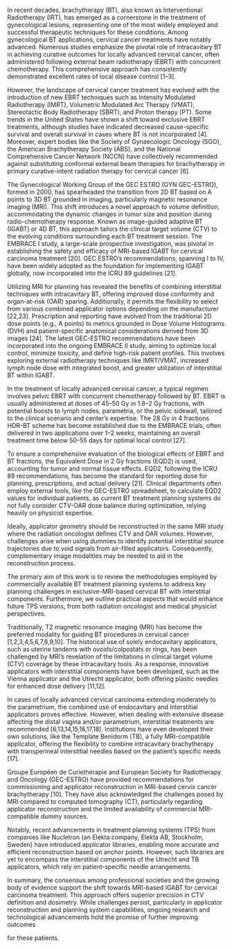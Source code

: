 In recent decades, brachytherapy (BT), also known as Interventional Radiotherapy (IRT), has emerged as a cornerstone in the treatment of gynecological lesions, representing one of the most widely employed and successful therapeutic techniques for these conditions. Among gynecological BT applications, cervical cancer treatments have notably advanced. Numerous studies emphasize the pivotal role of intracavitary BT in achieving curative outcomes for locally advanced cervical cancer, often administered following external beam radiotherapy (EBRT) with concurrent chemotherapy. This comprehensive approach has consistently demonstrated excellent rates of local disease control [1–3].

However, the landscape of cervical cancer treatment has evolved with the introduction of new EBRT techniques such as Intensity Modulated Radiotherapy (IMRT), Volumetric Modulated Arc Therapy (VMAT), Stereotactic Body Radiotherapy (SBRT), and Proton therapy (PT). Some trends in the United States have shown a shift toward exclusive EBRT treatments, although studies have indicated decreased cause-specific survival and overall survival in cases where BT is not incorporated [4]. Moreover, expert bodies like the Society of Gynaecologic Oncology (SGO), the American Brachytherapy Society (ABS), and the National Comprehensive Cancer Network (NCCN) have collectively recommended against substituting conformal external beam therapies for brachytherapy in primary curative-intent radiation therapy for cervical cancer [6].

The Gynecological Working Group of the GEC ESTRO (GYN GEC-ESTRO), formed in 2000, has spearheaded the transition from 2D BT based on A points to 3D BT grounded in imaging, particularly magnetic resonance imaging (MRI). This shift introduces a novel approach to volume definition, accommodating the dynamic changes in tumor size and position during radio-chemotherapy response. Known as image-guided adaptive BT (IGABT) or 4D BT, this approach tailors the clinical target volume (CTV) to the evolving conditions surrounding each BT treatment session. The EMBRACE I study, a large-scale prospective investigation, was pivotal in establishing the safety and efficacy of MRI-based IGABT for cervical carcinoma treatment [20]. GEC ESTRO's recommendations, spanning I to IV, have been widely adopted as the foundation for implementing IGABT globally, now incorporated into the ICRU 89 guidelines [21].

Utilizing MRI for planning has revealed the benefits of combining interstitial techniques with intracavitary BT, offering improved dose conformity and organ-at-risk (OAR) sparing. Additionally, it permits the flexibility to select from various combined applicator options depending on the manufacturer [22,23]. Prescription and reporting have evolved from the traditional 2D dose points (e.g., A points) to metrics grounded in Dose Volume Histograms (DVH) and patient-specific anatomical considerations derived from 3D images [24]. The latest GEC-ESTRO recommendations have been incorporated into the ongoing EMBRACE II study, aiming to optimize local control, minimize toxicity, and define high-risk patient profiles. This involves exploring external radiotherapy techniques like IMRT/VMAT, increased lymph node dose with integrated boost, and greater utilization of interstitial BT within IGABT.

In the treatment of locally advanced cervical cancer, a typical regimen involves pelvic EBRT with concurrent chemotherapy followed by BT. EBRT is usually administered at doses of 45–50 Gy in 1.8–2 Gy fractions, with potential boosts to lymph nodes, parametria, or the pelvic sidewall, tailored to the clinical scenario and center's expertise. The 28 Gy in 4 fractions HDR-BT scheme has become established due to the EMBRACE trials, often delivered in two applications over 1–2 weeks, maintaining an overall treatment time below 50–55 days for optimal local control [27].

To ensure a comprehensive evaluation of the biological effects of EBRT and BT fractions, the Equivalent Dose in 2 Gy fractions (EQD2) is used, accounting for tumor and normal tissue effects. EQD2, following the ICRU 89 recommendations, has become the standard for reporting dose for planning, prescriptions, and actual delivery [21]. Clinical departments often employ external tools, like the GEC-ESTRO spreadsheet, to calculate EQD2 values for individual patients, as current BT treatment planning systems do not fully consider CTV-OAR dose balance during optimization, relying heavily on physicist expertise.

Ideally, applicator geometry should be reconstructed in the same MRI study where the radiation oncologist defines CTV and OAR volumes. However, challenges arise when using dummies to identify potential interstitial source trajectories due to void signals from air-filled applicators. Consequently, complementary image modalities may be needed to aid in the reconstruction process.

The primary aim of this work is to review the methodologies employed by commercially available BT treatment planning systems to address key planning challenges in exclusive-MRI-based cervical BT with interstitial components. Furthermore, we outline practical aspects that would enhance future TPS versions, from both radiation oncologist and medical physicist perspectives.

Traditionally, T2 magnetic resonance imaging (MRI) has become the preferred modality for guiding BT procedures in cervical cancer [1,2,3,4,5,6,7,8,9,10]. The historical use of solely endocavitary applicators, such as uterine tandems with ovoids/colpostats or rings, has been challenged by MRI's revelation of the limitations in clinical target volume (CTV) coverage by these intracavitary tools. As a response, innovative applicators with interstitial components have been developed, such as the Vienna applicator and the Utrecht applicator, both offering plastic needles for enhanced dose delivery [11,12].

In cases of locally advanced cervical carcinoma extending moderately to the parametrium, the combined use of endocavitary and interstitial applicators proves effective. However, when dealing with extensive disease affecting the distal vagina and/or parametrium, interstitial treatments are recommended [6,13,14,15,16,17,18]. Institutions have even developed their own solutions, like the Template Benidorm (TB), a fully MRI-compatible applicator, offering the flexibility to combine intracavitary brachytherapy with transperineal interstitial needles based on the patient's specific needs [17].

Groupe Européen de Curiethérapie and European Society for Radiotherapy and Oncology (GEC-ESTRO) have provided recommendations for commissioning and applicator reconstruction in MRI-based cervix cancer brachytherapy [10]. They have also acknowledged the challenges posed by MRI compared to computed tomography (CT), particularly regarding applicator reconstruction and the limited availability of commercial MRI-compatible dummy sources.

Notably, recent advancements in treatment planning systems (TPS) from companies like Nucletron (an Elekta company, Elekta AB, Stockholm, Sweden) have introduced applicator libraries, enabling more accurate and efficient reconstruction based on anchor points. However, such libraries are yet to encompass the interstitial components of the Utrecht and TB applicators, which rely on patient-specific needle arrangements.

In summary, the consensus among professional societies and the growing body of evidence support the shift towards MRI-based IGABT for cervical carcinoma treatment. This approach offers superior precision in CTV definition and dosimetry. While challenges persist, particularly in applicator reconstruction and planning system capabilities, ongoing research and technological advancements hold the promise of further improving outcomes

 for these patients.

